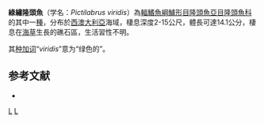 {{Speciesbox
| status = LC
| status_system = IUCN3.1
| taxon = Pictilabrus viridis
| authority = [[Russell|Russell]], 1988
| synonyms = 
}}

'''綠繡隆頭魚'''（学名：''Pictilabrus viridis''）為[[輻鰭魚綱|輻鰭魚綱]][[鱸形目|鱸形目]][[隆頭魚亞目|隆頭魚亞目]][[隆頭魚科|隆頭魚科]]的其中一[[種|種]]，分布於[[西澳大利亞|西澳大利亞]]海域，棲息深度2-15公尺，體長可達14.1公分，棲息在[[海草|海草]]生長的礁石區，生活習性不明。

其[[种加词|种加词]]“''viridis''”意为“绿色的”。

==参考文献==
*{{FishBase_species|genus=Pictilabrus|species=viridis |year=2013|month=8}}

{{Taxonbar|from=Q2104318}}

[[Category:繡隆頭魚屬|L]]
[[Category:1988年描述的鱼类|L]]


{{鱸形目小作品}}